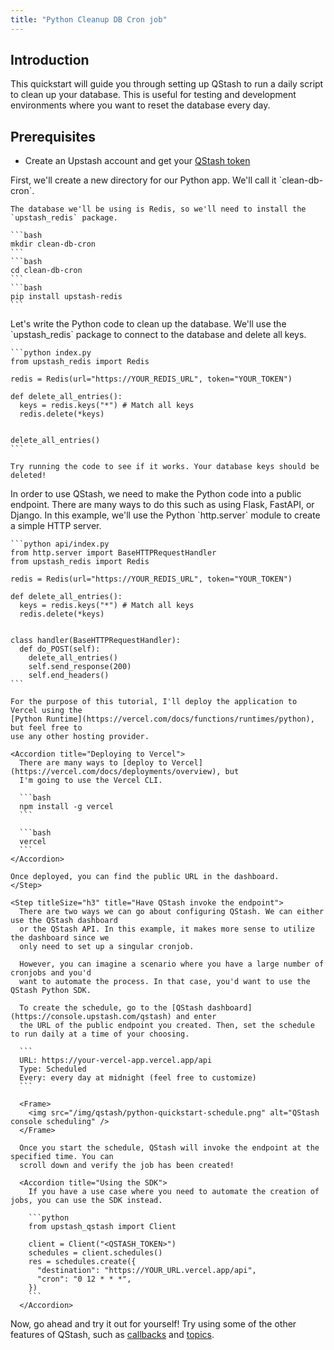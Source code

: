 ---
title: "Python Cleanup DB Cron job"
---

## Introduction

This quickstart will guide you through setting up QStash to run a daily script
to clean up your database. This is useful for testing and development environments 
where you want to reset the database every day.

## Prerequisites

- Create an Upstash account and get your [QStash token](https://console.upstash.com/qstash)

<Steps>
  <Step titleSize="h3"  title="Create Python app">
    First, we'll create a new directory for our Python app. We'll call it `clean-db-cron`.
    
    The database we'll be using is Redis, so we'll need to install the `upstash_redis` package.

    ```bash
    mkdir clean-db-cron
    ```
    ```bash
    cd clean-db-cron
    ```
    ```bash
    pip install upstash-redis
    ```
  </Step>

  <Step titleSize="h3"  title="Cleanup logic">
    Let's write the Python code to clean up the database. We'll use the `upstash_redis` 
    package to connect to the database and delete all keys.


    ```python index.py
    from upstash_redis import Redis

    redis = Redis(url="https://YOUR_REDIS_URL", token="YOUR_TOKEN")

    def delete_all_entries():
      keys = redis.keys("*") # Match all keys
      redis.delete(*keys)


    delete_all_entries()
    ```

    Try running the code to see if it works. Your database keys should be deleted!
  </Step>

  <Step titleSize="h3"  title="Make the Python code into a public endpoint">
    In order to use QStash, we need to make the Python code into a public endpoint. There
    are many ways to do this such as using Flask, FastAPI, or Django. In this example, we'll
    use the Python `http.server` module to create a simple HTTP server.
  
    ```python api/index.py
    from http.server import BaseHTTPRequestHandler
    from upstash_redis import Redis

    redis = Redis(url="https://YOUR_REDIS_URL", token="YOUR_TOKEN")

    def delete_all_entries():
      keys = redis.keys("*") # Match all keys
      redis.delete(*keys)


    class handler(BaseHTTPRequestHandler):
      def do_POST(self):
        delete_all_entries()
        self.send_response(200)
        self.end_headers()
    ```

    For the purpose of this tutorial, I'll deploy the application to Vercel using the 
    [Python Runtime](https://vercel.com/docs/functions/runtimes/python), but feel free to 
    use any other hosting provider.

    <Accordion title="Deploying to Vercel">
      There are many ways to [deploy to Vercel](https://vercel.com/docs/deployments/overview), but
      I'm going to use the Vercel CLI.

      ```bash
      npm install -g vercel
      ```

      ```bash
      vercel
      ```
    </Accordion>

    Once deployed, you can find the public URL in the dashboard. 
    </Step> 

    <Step titleSize="h3" title="Have QStash invoke the endpoint">
      There are two ways we can go about configuring QStash. We can either use the QStash dashboard
      or the QStash API. In this example, it makes more sense to utilize the dashboard since we 
      only need to set up a singular cronjob.

      However, you can imagine a scenario where you have a large number of cronjobs and you'd
      want to automate the process. In that case, you'd want to use the QStash Python SDK.

      To create the schedule, go to the [QStash dashboard](https://console.upstash.com/qstash) and enter 
      the URL of the public endpoint you created. Then, set the schedule to run daily at a time of your choosing.

      ```
      URL: https://your-vercel-app.vercel.app/api
      Type: Scheduled
      Every: every day at midnight (feel free to customize)
      ```

      <Frame>
        <img src="/img/qstash/python-quickstart-schedule.png" alt="QStash console scheduling" />
      </Frame>

      Once you start the schedule, QStash will invoke the endpoint at the specified time. You can 
      scroll down and verify the job has been created!

      <Accordion title="Using the SDK">
        If you have a use case where you need to automate the creation of jobs, you can use the SDK instead.

        ```python
        from upstash_qstash import Client

        client = Client("<QSTASH_TOKEN>")
        schedules = client.schedules()
        res = schedules.create({
          "destination": "https://YOUR_URL.vercel.app/api",
          "cron": "0 12 * * *",
        })
        ```
      </Accordion>
  </Step>
</Steps>

Now, go ahead and try it out for yourself! Try using some of the other features of QStash, such as
[callbacks](/qstash/features/callbacks) and [topics](/qstash/features/topics).